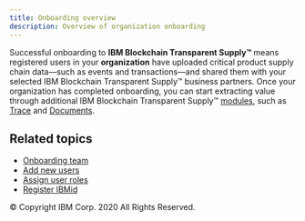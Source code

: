 ```yaml
---
title: Onboarding overview
description: Overview of organization onboarding
---
```


<PageDescription>

Successful onboarding to **IBM Blockchain Transparent Supply™** means registered users in
your **organization** have uploaded critical product supply chain
data&mdash;such as events and transactions&mdash;and shared them with
your selected IBM Blockchain Transparent Supply™ business partners. Once your organization has
completed onboarding, you can start extracting value through additional IBM Blockchain Transparent Supply™
[modules](/modules/modules-overview), such as [Trace](/modules/trace)
and [Documents](/modules/documents).

</PageDescription>

## Related topics

- [Onboarding team](/onboarding/onboarding-team)
- [Add new users](/managing-users/add-new-users)
- [Assign user roles](/managing-users/assign-user-roles)
- <a href="https://www.ibm.com/account/us-en/signup/register.html" target="_blank">Register IBMid</a>

<PageCopyright>© Copyright IBM Corp. 2020 All Rights Reserved.</PageCopyright>
